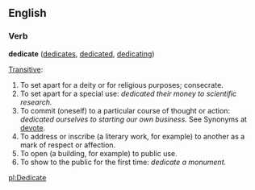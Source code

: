 ==English==

===Verb===
'''dedicate'''  ([[dedicates]], [[dedicated]], [[dedicating]])

[[Transitive]]:
# To set apart for a deity or for religious purposes; consecrate. 
# To set apart for a special use: ''dedicated their money to scientific research. ''
# To commit (oneself) to a particular course of thought or action: ''dedicated ourselves to starting our own business.'' See Synonyms at [[devote]]. 
# To address or inscribe (a literary work, for example) to another as a mark of respect or affection. 
# To open (a building, for example) to public use. 
# To show to the public for the first time: ''dedicate a monument.''

[[pl:Dedicate]]